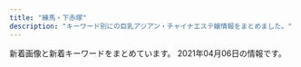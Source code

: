 ```yaml
---
title: "練馬・下赤塚"
description: "キーワード別にの巨乳アジアン・チャイナエステ嬢情報をまとめました。"
---
```


新着画像と新着キーワードをまとめています。
2021年04月06日の情報です。

<DmmAffiliateIns />
<KeywordTable
  shops={
    [
    {
        "url": "http://www.bishoujo.relaxmens.com/",
        "name": "\u7f8e\u5c11\u5973\u5b66\u5712",
        "station": "\u7df4\u99ac\u99c5\u897f\u53e3",
        "keywords": {},
        "img_links": [
            "http://www.bishoujo.relaxmens.com/photo_news/upimg/69006605d742b90036_2.jpg",
            "http://www.bishoujo.relaxmens.com/images/nav-005.png",
            "http://www.bishoujo.relaxmens.com/images/nav-004.png",
            "http://www.bishoujo.relaxmens.com/images/nav-003.png",
            "http://www.bishoujo.relaxmens.com/files/007.jpg",
            "http://www.bishoujo.relaxmens.com/photo_news/upimg/69006605d742b90036_0.jpg",
            "http://www.bishoujo.relaxmens.com/files/008.jpg",
            "http://www.bishoujo.relaxmens.com/files/006.jpg",
            "http://www.bishoujo.relaxmens.com/images/tel.png",
            "http://www.bishoujo.relaxmens.com/images/osusume01.png",
            "http://www.bishoujo.relaxmens.com/files/004.jpg",
            "http://www.bishoujo.relaxmens.com/images/nav-002.png",
            "http://www.bishoujo.relaxmens.com/images/top003.png",
            "http://www.bishoujo.relaxmens.com/images/nav-001.png",
            "http://www.bishoujo.relaxmens.com/images/nav-006.png",
            "http://www.bishoujo.relaxmens.com/images/top02-left.png",
            "http://www.bishoujo.relaxmens.com/images/top01.png",
            "http://www.bishoujo.relaxmens.com/photo_news/upimg/69006605d742b90036_1.jpg"
        ]
    },
    {
        "keywords": {},
        "station": "\u4e0b\u8d64\u585a\u99c5\u5317\u53e3",
        "name": "\u9577\u4e45*\u3061\u3087\u3046\u304d\u3085\u3046",
        "img_links": [
            "http://c-sakura.work/img/yuyu1.jpg",
            "http://c-sakura.work/images/sisu.png",
            "http://c-sakura.work/img/ami1.jpg",
            "http://c-sakura.work/images/info.png",
            "http://c-sakura.work/images/1.jpg",
            "http://c-sakura.work/img/yuri1.jpg",
            "http://c-sakura.work/images/mobile.jpg",
            "http://c-sakura.work/images/news.png",
            "http://c-sakura.work/images/staff_t.jpg",
            "http://c-sakura.work/images/interior_t.jpg",
            "http://c-sakura.work/images/int1.png",
            "http://c-sakura.work/images/2.jpg",
            "http://c-sakura.work/images/3.jpg",
            "http://c-sakura.work/images/head.jpg",
            "http://c-sakura.work/images/sys1.png",
            "http://c-sakura.work/images/tel.jpg",
            "http://c-sakura.work/images/int2.png"
        ],
        "url": "http://c-sakura.work/"
    },
    {
        "img_links": [
            "http://www.es-yas.click/images/int1.png",
            "http://www.es-yas.click/images/sys1.png",
            "http://www.es-yas.click/images/int2.png",
            "http://www.es-yas.click/images/3.jpg",
            "http://www.es-yas.click/images/tel.jpg",
            "http://www.es-yas.click/images/head.jpg",
            "http://www.es-yas.click/images/news.jpg",
            "http://www.es-yas.click/images/mobile.jpg",
            "http://www.es-yas.click/images/1.jpg",
            "http://www.es-yas.click/images/ac1.png",
            "http://www.es-yas.click/img/mari1.jpg",
            "http://www.es-yas.click/img/riri1.jpg",
            "http://www.es-yas.click/images/staff_t.jpg",
            "http://www.es-yas.click/images/interior_t.jpg",
            "http://www.es-yas.click/images/info.png",
            "http://www.es-yas.click/img/sayuri1.jpg",
            "http://www.es-yas.click/images/2.jpg",
            "http://www.es-yas.click/images/sys2.png",
            "http://www.es-yas.click/images/s1.png",
            "http://www.es-yas.click/images/newface.png",
            "http://www.es-yas.click/images/sirase.jpg"
        ],
        "station": "\u4e2d\u6751\u6a4b\u99c5\u5357\u53e3",
        "name": "\u30b9\u30a6\u30a3\u30fc\u30c8",
        "url": "http://www.es-yas.click/",
        "keywords": {}
    },
    {
        "station": "\u77f3\u795e\u4e95\u516c\u5712\u99c5\u5357\u53e3",
        "url": "http://aroma-p.info/",
        "name": "AROMA PLAZA \u30a2\u30ed\u30de\u30d7\u30e9\u30b6",
        "keywords": {},
        "img_links": []
    },
    {
        "station": "\u6210\u5897\u99c54\u756a\u51fa\u53e3",
        "img_links": [
            "http://www.akai-hana.esjp.info/img/info/r2.jpg",
            "http://www.akai-hana.esjp.info/img/imasia_7981159_M.jpg",
            "http://www.akai-hana.esjp.info/img/pixta_5458114_M.jpg",
            "http://www.akai-hana.esjp.info/img/info/r7.jpg",
            "http://www.akai-hana.esjp.info/img/ttl_info.png",
            "http://www.akai-hana.esjp.info/files/005.jpg",
            "http://www.akai-hana.esjp.info/img/info/r5.jpg",
            "http://www.akai-hana.esjp.info/img/info/r1.jpg",
            "http://www.akai-hana.esjp.info/img/tel.png",
            "http://www.akai-hana.esjp.info/files/004.jpg",
            "http://www.akai-hana.esjp.info/files/002.jpg",
            "http://www.akai-hana.esjp.info/img/pickup.jpg",
            "http://www.akai-hana.esjp.info/img/ttl_news.png",
            "http://www.akai-hana.esjp.info/img/pixta_5216568_M.jpg",
            "http://www.akai-hana.esjp.info/files/003.jpg",
            "http://www.akai-hana.esjp.info/files/007.jpg",
            "http://www.akai-hana.esjp.info/img/info/r9.jpg",
            "http://www.akai-hana.esjp.info/img/info.jpg",
            "http://www.akai-hana.esjp.info/img/info/r3.jpg",
            "http://www.akai-hana.esjp.info/img/slider/2.jpg",
            "http://www.akai-hana.esjp.info/img/btn_blog.jpg",
            "http://www.akai-hana.esjp.info/img/info/r6.jpg",
            "http://www.akai-hana.esjp.info/files/001.jpg",
            "http://www.akai-hana.esjp.info/img/info/r8.jpg",
            "http://www.akai-hana.esjp.info/files/006.jpg",
            "http://www.akai-hana.esjp.info/img/goback.jpg",
            "http://www.akai-hana.esjp.info/img/btn_side_mobile.jpg",
            "http://www.akai-hana.esjp.info/img/slider/1.jpg",
            "http://www.akai-hana.esjp.info/img/info/r4.jpg"
        ],
        "keywords": {
            "88": 4,
            "82": 2,
            "C": 19,
            "D": 10,
            "87": 6,
            "85": 2
        },
        "url": "http://www.akai-hana.esjp.info/",
        "name": "\u8d64\u3044\u82b1"
    },
    {
        "url": "https://salasa.tokyo/",
        "img_links": [],
        "station": "\u7df4\u99ac\u99c5\u897f\u53e3",
        "name": "\u3064\u307c\u307f",
        "keywords": {}
    },
    {
        "img_links": [
            "http://www.relaxes.info/up/uploads/20180315212810me.jpg",
            "http://www.relaxes.info/images/t1.png",
            "http://www.relaxes.info/images/price.jpg",
            "http://www.relaxes.info/images/s1.png",
            "http://www.relaxes.info/images/header_bg.png",
            "http://www.relaxes.info/images/ttl_qj.png",
            "http://www.relaxes.info/up/uploads/20210313172020j.jpg",
            "http://www.relaxes.info/images/rec.png",
            "http://www.relaxes.info/images/t2.png",
            "http://www.relaxes.info/images/info.jpg",
            "http://www.relaxes.info/images/ttl_price.png",
            "http://www.relaxes.info/up/uploads/2017071800271212.jpg",
            "http://www.relaxes.info/images/ttl_staff.png"
        ],
        "name": "\u8776",
        "station": "\u4e0a\u677f\u6a4b\u99c5\u5317\u53e3",
        "url": "http://www.relaxes.info/",
        "keywords": {}
    },
    {
        "url": "http://nymphe-est.biz/",
        "keywords": {
            "D": 2,
            "E": 1
        },
        "img_links": [
            "http://nymphe-est.biz/images/tit6.jpg",
            "http://nymphe-est.biz/images/accl.jpg",
            "http://nymphe-est.biz/images/tm.jpg",
            "http://nymphe-est.biz/images/tit5.jpg",
            "http://nymphe-est.biz/images/cg01.jpg",
            "http://nymphe-est.biz/images/tit2.jpg",
            "http://nymphe-est.biz/images/m6.png",
            "http://nymphe-est.biz/images/fla.jpg",
            "http://nymphe-est.biz/images/bul.jpg",
            "http://nymphe-est.biz/images/stal.jpg",
            "http://nymphe-est.biz/images/m2.png",
            "http://nymphe-est.biz/images/m5.png",
            "http://nymphe-est.biz/images/m1.png",
            "http://nymphe-est.biz/images/tit3.jpg",
            "http://nymphe-est.biz/images/no.png",
            "http://nymphe-est.biz/images/cg02.jpg",
            "http://nymphe-est.biz/images/spt.png",
            "http://nymphe-est.biz/images/m3.png",
            "http://nymphe-est.biz/images/tit4.jpg",
            "http://nymphe-est.biz/images/cg03.jpg",
            "http://nymphe-est.biz/images/bur.jpg",
            "http://nymphe-est.biz/images/m4.png",
            "http://nymphe-est.biz/images/stat.jpg",
            "http://nymphe-est.biz/images/top.png"
        ],
        "name": "\u59eb\u306e\u3086\u3073\u3055\u304d",
        "station": "\u6771\u6b66\u7df4\u99ac\u99c5\u5317\u53e3"
    },
    {
        "keywords": {},
        "station": "\u7df4\u99ac\u99c5\u897f\u53e3",
        "url": "http://sh-dafei.work/",
        "name": "\u5927\u5983",
        "img_links": [
            "http://sh-dafei.work/uploads/210326/1-210326140613257.jpg",
            "http://sh-dafei.work/templets/default/pc/picture/s_pick.png",
            "http://sh-dafei.work/uploads/allimg/180612/1-1P612160305350.jpg",
            "http://sh-dafei.work/uploads/190924/1-1Z924151334121.jpg",
            "http://sh-dafei.work/uploads/210219/1-210219105500300.jpg",
            "http://sh-dafei.work/uploads/201113/1-20111314213cQ.jpg",
            "http://sh-dafei.work/uploads/181207/1-1Q20G40K63R.jpg",
            "http://sh-dafei.work/templets/default/pc/picture/end1.jpg",
            "http://sh-dafei.work/uploads/190130/1-1Z130162635508.jpg",
            "http://sh-dafei.work/templets/default/pc/picture/face.png",
            "http://sh-dafei.work/templets/default/pc/picture/s_staff.png",
            "http://sh-dafei.work/uploads/190329/1-1Z329151011c7.jpg",
            "http://sh-dafei.work/uploads/190809/1-1ZP9125I01S.jpg",
            "http://sh-dafei.work/uploads/181214/1-1Q214154222511.jpg",
            "http://sh-dafei.work/uploads/180612/1-1P612160029349.jpg",
            "http://sh-dafei.work/uploads/171031/1-1G0311G505933.jpg",
            "http://sh-dafei.work/uploads/191115/1-191115132040J2.jpg",
            "http://sh-dafei.work/uploads/171031/1-1G0311G531445.jpg",
            "http://sh-dafei.work/uploads/180227/1-1P22G40S5448.jpg",
            "http://sh-dafei.work/templets/default/pc/picture/s_news.png",
            "http://sh-dafei.work/uploads/181206/1-1Q2061253211D.jpg",
            "http://sh-dafei.work/uploads/171031/1-1G0311G556445.jpg",
            "http://sh-dafei.work/uploads/171031/1-1G0311G344914.jpg",
            "http://sh-dafei.work/uploads/201002/1-201002144Z11V.jpg",
            "http://sh-dafei.work/uploads/181206/1-1Q2061250494E.jpg",
            "http://sh-dafei.work/templets/default/pc/picture/staffs.png",
            "http://sh-dafei.work/uploads/181206/1-1Q206125154224.jpg",
            "http://sh-dafei.work/uploads/190301/1-1Z30116320A41.jpg",
            "http://sh-dafei.work/uploads/200117/1-20011G614144B.jpg",
            "http://sh-dafei.work/uploads/181206/1-1Q2061249563O.jpg",
            "http://sh-dafei.work/uploads/200612/1-200612154534W8.jpg",
            "http://sh-dafei.work/uploads/181207/1-1Q20G35320X0.png",
            "http://sh-dafei.work/uploads/171031/1-1G0311G4095M.jpg",
            "http://sh-dafei.work/uploads/180612/1-1P6121601061c.jpg"
        ]
    },
    {
        "img_links": [],
        "url": "http://evergrace.tyo.cm/",
        "keywords": {},
        "station": "\u6210\u5897\u99c5",
        "name": "\u30b8\u30e3\u30b9\u30df\u30f3"
    },
    {
        "img_links": [
            "http://c-ikoi.work/images/int2.png",
            "http://c-ikoi.work/images/sys3.png",
            "http://c-ikoi.work/images/mobile.jpg",
            "http://c-ikoi.work/img/yuki1.jpg",
            "http://c-ikoi.work/images/int1.png",
            "http://c-ikoi.work/img/rina1.jpg",
            "http://c-ikoi.work/images/2.jpg",
            "http://c-ikoi.work/images/rec1.png",
            "http://c-ikoi.work/images/concept.jpg",
            "http://c-ikoi.work/images/line.png",
            "http://c-ikoi.work/images/int3.png",
            "http://c-ikoi.work/images/news.jpg",
            "http://c-ikoi.work/images/sys1.jpg",
            "http://c-ikoi.work/img/aoi1.jpg",
            "http://c-ikoi.work/images/sys2.jpg",
            "http://c-ikoi.work/images/3.jpg",
            "http://c-ikoi.work/images/rec2.png",
            "http://c-ikoi.work/images/staff_t.jpg",
            "http://c-ikoi.work/images/interior_t.jpg",
            "http://c-ikoi.work/images/head.jpg",
            "http://c-ikoi.work/images/4.jpg",
            "http://c-ikoi.work/images/tel.jpg",
            "http://c-ikoi.work/img/moe1.jpg",
            "http://c-ikoi.work/images/1.jpg"
        ],
        "keywords": {},
        "name": "\u61a9",
        "station": "\u5927\u5c71\u99c5\u5357\u53e3",
        "url": "http://c-ikoi.work/"
    },
    {
        "img_links": [
            "http://binrou.net/img/s111.jpg",
            "http://binrou.net/i/img/sta109.jpg",
            "http://binrou.net/i/img/sta118.jpg",
            "http://binrou.net/i/img/sta97.jpg",
            "http://binrou.net/img/s114.jpg",
            "http://binrou.net/img/sta117.jpg",
            "http://binrou.net/img/pickup20.jpg",
            "http://binrou.net/img/sta112.jpg",
            "http://binrou.net/i/img/sta100.jpg",
            "http://binrou.net/img/sta116.jpg",
            "http://binrou.net/i/img/sta114.jpg",
            "http://binrou.net/i/img/sta116.jpg",
            "http://binrou.net/i/img/sta108.jpg",
            "http://binrou.net/img/st111.jpg",
            "http://binrou.net/i/img/sta89.jpg",
            "http://binrou.net/img/botton.jpg",
            "http://binrou.net/img/st109.jpg",
            "http://binrou.net/i/img/sta88.jpg",
            "http://binrou.net/img/s117.jpg",
            "http://binrou.net/img/st118.jpg",
            "http://binrou.net/i/img/r2.jpg",
            "http://binrou.net/img/s116.jpg",
            "http://binrou.net/i/img/r1.jpg",
            "http://binrou.net/img/s115.jpg",
            "http://binrou.net/img/s119.jpg",
            "http://binrou.net/i/img/sta104.jpg",
            "http://binrou.net/img/st115.jpg",
            "http://binrou.net/i/img/sta119.jpg",
            "http://binrou.net/i/img/sta105.jpg",
            "http://binrou.net/i/img/sta98.jpg",
            "http://binrou.net/img/sta109.jpg",
            "http://binrou.net/img/st116.jpg",
            "http://binrou.net/img/sta119.jpg",
            "http://binrou.net/img/acc.jpg",
            "http://binrou.net/i/img/r3.jpg",
            "http://binrou.net/img/sta115.jpg",
            "http://binrou.net/i/img/sta111.jpg",
            "http://binrou.net/i/img/sta80.jpg",
            "http://binrou.net/img/st119.jpg",
            "http://binrou.net/i/img/sta92.jpg",
            "http://binrou.net/img/st112.jpg",
            "http://binrou.net/i/img/sta94.jpg",
            "http://binrou.net/i/img/sta115.jpg",
            "http://binrou.net/img/mo.png",
            "http://binrou.net/img/fla.jpg",
            "http://binrou.net/i/img/st118.jpg",
            "http://binrou.net/i/img/sta117.jpg",
            "http://binrou.net/i/img/r4.jpg",
            "http://binrou.net/i/img/sta112.jpg",
            "http://binrou.net/img/sta111.jpg",
            "http://binrou.net/img/s118.jpg",
            "http://binrou.net/img/sta118.jpg",
            "http://binrou.net/img/sta114.jpg",
            "http://binrou.net/i/img/acc.jpg",
            "http://binrou.net/img/s112.jpg",
            "http://binrou.net/img/st114.jpg",
            "http://binrou.net/img/st117.jpg"
        ],
        "station": "\u7df4\u99ac\u99c5\u897f\u53e3",
        "keywords": {
            "86": 4,
            "D": 2,
            "87": 4,
            "88": 1,
            "C": 17,
            "E": 6,
            "89": 1,
            "F": 1
        },
        "name": "\u30ad\u30e9\u30ad\u30e9",
        "url": "http://binrou.net/"
    },
    {
        "url": "http://oasis.akasuri.xyz/",
        "station": "\u6210\u5897\u99c5\u5357\u53e3",
        "name": "\u30aa\u30a2\u30b7\u30b9",
        "keywords": {},
        "img_links": [
            "http://oasis.akasuri.xyz/staff/s2.jpg",
            "http://oasis.akasuri.xyz/images/fotter.png",
            "http://oasis.akasuri.xyz/images/bar-photo.png",
            "http://oasis.akasuri.xyz/staff/s1.jpg",
            "http://oasis.akasuri.xyz/staff/s3.jpg",
            "http://oasis.akasuri.xyz/images/bar-staff.png",
            "http://oasis.akasuri.xyz/images/c-staff.png",
            "http://oasis.akasuri.xyz/images/c-photo.png",
            "http://oasis.akasuri.xyz/images/c-top.png",
            "http://oasis.akasuri.xyz/images/b-tel.png"
        ]
    },
    {
        "station": "\u7df4\u99ac\u99c5\u897f\u53e3",
        "keywords": {
            "90": 3,
            "89": 1,
            "88": 2
        },
        "name": "\u7df4\u99ac\u306e\u5929\u4f7f",
        "img_links": [
            "http://ginzaangel.esnavi.work/int1.png",
            "http://ginzaangel.esnavi.work/head.jpg",
            "http://ginzaangel.esnavi.work/s1.png",
            "http://ginzaangel.esnavi.work/2/uploadimg/1615988408.jpeg",
            "http://ginzaangel.esnavi.work/sys1.jpg",
            "http://ginzaangel.esnavi.work/sys2.jpg",
            "http://ginzaangel.esnavi.work/2/uploadimg/1595657062.jpeg",
            "http://ginzaangel.esnavi.work/2/uploadimg/1601829474.jpeg",
            "http://ginzaangel.esnavi.work/2/uploadimg/1615989115.jpeg",
            "http://ginzaangel.esnavi.work/2/uploadimg/1615989033.jpeg",
            "http://ginzaangel.esnavi.work/staff_t.jpg",
            "http://ginzaangel.esnavi.work/2/uploadimg/1615988934.jpeg",
            "http://ginzaangel.esnavi.work/news.jpg"
        ],
        "url": "http://ginzaangel.esnavi.work/"
    },
    {
        "station": "\u6c5f\u53e4\u7530\u99c5\u5357\u53e3",
        "url": "http://rose.este.work/",
        "name": "\u512a\u30fb\u7f8e",
        "img_links": [
            "http://rose.este.work/resize_250.png",
            "http://rose.este.work/r1.jpg",
            "http://rose.este.work/sys1.png",
            "http://rose.este.work/r3.jpg",
            "http://rose.este.work/resize_1500-450.jpg",
            "http://rose.este.work/index-24.htm.jpg",
            "http://rose.este.work/index-1.htm.jpg",
            "http://rose.este.work/r4.jpg",
            "http://rose.este.work/unnamed.png",
            "http://rose.este.work/r5.jpg",
            "http://rose.este.work/re.jpg",
            "http://rose.este.work/totop.png",
            "http://rose.este.work/index-26.htm.jpg",
            "http://rose.este.work/index-25.htm.jpg"
        ],
        "keywords": {}
    },
    {
        "url": "http://tenpo2.iest.info/",
        "station": "\u4e0a\u677f\u6a4b\u99c5\u5317\u53e3",
        "img_links": [],
        "name": "\u6e29",
        "keywords": {}
    },
    {
        "name": "\u3046\u3089\u3089",
        "keywords": {},
        "station": "\u7df4\u99ac\u99c5\u5317\u53e3",
        "img_links": [
            "http://es-nerima.biz/wp-content/themes/template-salon2/images/magazine.jpg",
            "http://es-nerima.biz/wp-content/themes/template-salon2/images/slider1.jpg",
            "http://es-nerima.biz/wp-content/themes/template-salon2/images/news-ttl.png",
            "http://es-nerima.biz/wp-content/uploads/2016/10/g3-250x330.jpg",
            "http://es-nerima.biz/wp-content/themes/template-salon2/images/newface-ttl.png",
            "http://es-nerima.biz/wp-content/themes/template-salon2/images/tel.png",
            "http://es-nerima.biz/wp-content/uploads/2016/10/girl-1-250x330.jpg",
            "http://es-nerima.biz/wp-content/uploads/2016/10/mika-250x330.jpg",
            "http://es-nerima.biz/wp-content/themes/template-salon2/images/gallery-ttl.png",
            "http://es-nerima.biz/wp-content/uploads/2016/10/gallery7.jpg",
            "http://es-nerima.biz/wp-content/uploads/2016/10/g5-250x330.jpg",
            "http://es-nerima.biz/wp-content/uploads/2016/10/camp-bnr.jpg",
            "http://es-nerima.biz/wp-content/uploads/2016/10/mika.jpg",
            "http://es-nerima.biz/wp-content/uploads/2016/10/g1.jpg",
            "http://es-nerima.biz/wp-content/themes/template-salon2/images/massage-de_88_31.jpg",
            "http://es-nerima.biz/wp-content/uploads/2016/10/eri-250x330.jpg",
            "http://es-nerima.biz/wp-content/uploads/2016/10/gallery5.jpg",
            "http://es-nerima.biz/wp-content/uploads/2016/10/gallery8-600x600.jpg",
            "http://es-nerima.biz/wp-content/uploads/2016/10/g4-250x330.jpg",
            "http://es-nerima.biz/wp-content/themes/template-salon2/images/gallery2.jpg",
            "http://es-nerima.biz/wp-content/uploads/2016/10/eri.jpg",
            "http://es-nerima.biz/wp-content/themes/template-salon2/images/camp-bnr.jpg",
            "http://es-nerima.biz/wp-content/uploads/2016/10/gallery8.jpg",
            "http://es-nerima.biz/wp-content/themes/template-salon2/images/pickup-frame.png",
            "http://es-nerima.biz/wp-content/themes/template-salon2/images/gallery4.jpg",
            "http://es-nerima.biz/wp-content/uploads/2016/10/g1-250x330.jpg",
            "http://es-nerima.biz/wp-content/uploads/2016/10/gallery2.jpg",
            "http://es-nerima.biz/wp-content/uploads/2016/10/g5.jpg",
            "http://es-nerima.biz/wp-content/uploads/2016/10/g6.jpg",
            "http://es-nerima.biz/wp-content/uploads/2016/10/gallery6.jpg",
            "http://es-nerima.biz/wp-content/uploads/2016/10/gallery1.jpg",
            "http://es-nerima.biz/wp-content/themes/template-salon2/images/gallery3.jpg",
            "http://cdn.dino-es.com/images/logo/88x31DinoEs.png",
            "http://es-nerima.biz/wp-content/uploads/2016/10/g3.jpg",
            "http://es-nerima.biz/wp-content/themes/template-salon2/images/gallery1.jpg",
            "http://es-nerima.biz/wp-content/uploads/2016/10/g6-250x330.jpg",
            "http://es-nerima.biz/wp-content/uploads/2016/10/gallery3.jpg",
            "http://es-nerima.biz/wp-content/themes/template-salon2/images/pickup-ttl.png",
            "http://es-nerima.biz/wp-content/uploads/2016/10/girl-1.jpg"
        ],
        "url": "http://es-nerima.biz/"
    },
    {
        "keywords": {
            "C": 8
        },
        "name": "ROSE",
        "url": "http://www.nerima-rose.com/",
        "station": "\u7df4\u99ac\u99c5\u5357\u53e3",
        "img_links": [
            "http://www.nerima-rose.com/images/aroma/r3.jpg",
            "http://www.nerima-rose.com/images/index-rosa_09.jpg",
            "http://www.nerima-rose.com/images/rosa-pindao_09.jpg",
            "http://www.nerima-rose.com/images/staff/17/2/ena.jpg",
            "http://www.nerima-rose.com/images/nav/nav-acc.jpg",
            "http://www.nerima-rose.com/images/staff/17/2/nana.png",
            "http://www.nerima-rose.com/images/shop/11.jpg",
            "http://www.nerima-rose.com/images/nav/nav-rec.jpg",
            "http://www.nerima-rose.com/images/index-rosa_02.jpg",
            "http://www.nerima-rose.com/images/index-rosa_04.jpg",
            "http://www.nerima-rose.com/images/rosa-sys_09a.jpg",
            "http://www.nerima-rose.com/images/sys3.jpg",
            "http://www.nerima-rose.com/images/staff/16/misaki2.jpg",
            "http://www.nerima-rose.com/images/staff/17/riri.jpg",
            "http://www.nerima-rose.com/images/images/sys2018_03.jpg",
            "http://www.nerima-rose.com/images/aroma/r2.jpg",
            "http://www.nerima-rose.com/images/staff/16/aya2.jpg",
            "http://www.nerima-rose.com/images/aroma/r1.jpg",
            "http://www.nerima-rose.com/images/staff/17/2/kina.jpg",
            "http://www.nerima-rose.com/images/rosa-sys_04.jpg",
            "http://www.nerima-rose.com/images/staff/16/kaori2.jpg",
            "http://www.nerima-rose.com/images/rosa-pindao_07.jpg",
            "http://www.nerima-rose.com/images/shop/3/sh1.jpg",
            "http://www.nerima-rose.com/images/images/sys2018_06.jpg",
            "http://www.nerima-rose.com/images/shop/4/s1.jpg",
            "http://www.nerima-rose.com/cgi-bin/topics/img/16-1.jpg",
            "http://www.nerima-rose.com/images/shop/h1.jpg"
        ]
    },
    {
        "url": "http://www.e-rakuraku.info/",
        "img_links": [
            "http://www.e-rakuraku.info/images/g1.jpg",
            "http://www.e-rakuraku.info/images/g2.jpg",
            "http://www.e-rakuraku.info/images/top.jpg",
            "http://www.e-rakuraku.info/images/newt.png",
            "http://www.e-rakuraku.info/images/s2.png",
            "http://www.e-rakuraku.info/images/g3.jpg",
            "http://www.e-rakuraku.info/images/sr.png",
            "http://www.e-rakuraku.info/images/nei_03.jpg",
            "http://www.e-rakuraku.info/images/tite-gallery.png",
            "http://www.e-rakuraku.info/images/g4.jpg",
            "http://www.e-rakuraku.info/images/s1.png",
            "http://www.e-rakuraku.info/images/g5.jpg",
            "http://www.e-rakuraku.info/images/mobile.png",
            "http://www.e-rakuraku.info/images/tel.png",
            "http://www.e-rakuraku.info/images/g0.jpg",
            "http://www.e-rakuraku.info/images/tite-staff.png",
            "http://www.e-rakuraku.info/images/newfacet.png",
            "http://www.e-rakuraku.info/images/huiyuan.png"
        ],
        "keywords": {
            "C": 13
        },
        "name": "\u697d\u697d",
        "station": "\u4e2d\u6751\u6a4b\u99c5"
    },
    {
        "station": "\u7df4\u99ac\u99c5\u897f\u53e3",
        "img_links": [
            "http://www.seoul.esjp.info/files/007.jpg",
            "http://www.seoul.esjp.info/img/change-001.png",
            "http://www.seoul.esjp.info/files/010.jpg",
            "http://www.seoul.esjp.info/img/nav-001.png",
            "http://www.seoul.esjp.info/files/004.jpg",
            "http://www.seoul.esjp.info/img/nav-005.png",
            "http://www.seoul.esjp.info/img/recuit.png",
            "http://www.seoul.esjp.info/files/013.jpg",
            "http://www.seoul.esjp.info/files/003.jpg",
            "http://www.seoul.esjp.info/files/015.jpg",
            "http://www.seoul.esjp.info/img/nav-002.png",
            "http://www.seoul.esjp.info/files/008.jpg",
            "http://www.seoul.esjp.info/img/change-005.png",
            "http://www.seoul.esjp.info/img/main-top01.png",
            "http://www.seoul.esjp.info/img/change-003.png",
            "http://www.seoul.esjp.info/img/nav-004.png",
            "http://www.seoul.esjp.info/files/006.jpg",
            "http://www.seoul.esjp.info/files/001.jpg",
            "http://www.seoul.esjp.info/img/change-002.png",
            "http://www.seoul.esjp.info/img/change-006.png",
            "http://www.seoul.esjp.info/files/005.jpg",
            "http://www.seoul.esjp.info/files/012.jpg",
            "http://www.seoul.esjp.info/img/head.png",
            "http://www.seoul.esjp.info/img/nav-003.png",
            "http://www.seoul.esjp.info/img/change-004.png",
            "http://www.seoul.esjp.info/img/nav-006.png",
            "http://www.seoul.esjp.info/img/foot.png",
            "http://www.seoul.esjp.info/img/main-top03.png",
            "http://www.seoul.esjp.info/files/011.jpg"
        ],
        "keywords": {
            "87": 1,
            "D": 4,
            "86": 3
        },
        "url": "http://www.seoul.esjp.info/",
        "name": "\u7652\u3057\u306e\u90e8\u5c4b"
    },
    {
        "url": "http://ponfu-massage.work/",
        "keywords": {
            "E": 2,
            "C": 22,
            "D": 9,
            "88": 4,
            "87": 5,
            "86": 1,
            "85": 2,
            "F": 2,
            "84": 1,
            "89": 1
        },
        "name": "\u30dd\u30f3\u30d5\u30fc",
        "station": "\u7df4\u99ac\u99c5\u897f\u53e3",
        "img_links": [
            "http://ponfu-massage.work/i/img/sta47.jpg",
            "http://ponfu-massage.work/img/sta45.jpg",
            "http://ponfu-massage.work/img/st28.jpg",
            "http://ponfu-massage.work/img/st43.jpg",
            "http://ponfu-massage.work/img/s42.jpg",
            "http://ponfu-massage.work/i/img/sta42.jpg",
            "http://ponfu-massage.work/i/img/st45.jpg",
            "http://ponfu-massage.work/img/sta47.jpg",
            "http://ponfu-massage.work/img/acc3.jpg",
            "http://ponfu-massage.work/img/s41.jpg",
            "http://ponfu-massage.work/img/sta42.jpg",
            "http://ponfu-massage.work/i/img/sta28.jpg",
            "http://ponfu-massage.work/img/st39.jpg",
            "http://ponfu-massage.work/i/img/sta46.jpg",
            "http://ponfu-massage.work/img/s43.jpg",
            "http://ponfu-massage.work/i/img/sta38.jpg",
            "http://ponfu-massage.work/img/s46.jpg",
            "http://ponfu-massage.work/img/sta44.jpg",
            "http://ponfu-massage.work/img/st18.jpg",
            "http://ponfu-massage.work/i/img/sta30.jpg",
            "http://ponfu-massage.work/img/s30.jpg",
            "http://ponfu-massage.work/img/s44.jpg",
            "http://ponfu-massage.work/img/acc2.jpg",
            "http://ponfu-massage.work/img/sta46.jpg",
            "http://ponfu-massage.work/i/img/r2.jpg",
            "http://ponfu-massage.work/i/img/r1.jpg",
            "http://ponfu-massage.work/img/sta35.jpg",
            "http://ponfu-massage.work/img/st46.jpg",
            "http://ponfu-massage.work/img/s38.jpg",
            "http://ponfu-massage.work/i/img/sta41.jpg",
            "http://ponfu-massage.work/img/sta28.jpg",
            "http://ponfu-massage.work/img/acc10.jpg",
            "http://ponfu-massage.work/img/st47.jpg",
            "http://ponfu-massage.work/img/s45.jpg",
            "http://ponfu-massage.work/img/s39.jpg",
            "http://ponfu-massage.work/img/acc6.jpg",
            "http://ponfu-massage.work/img/sta39.jpg",
            "http://ponfu-massage.work/img/st45.jpg",
            "http://ponfu-massage.work/img/sta38.jpg",
            "http://ponfu-massage.work/img/st42.jpg",
            "http://ponfu-massage.work/i/img/sta44.jpg",
            "http://ponfu-massage.work/img/st44.jpg",
            "http://ponfu-massage.work/img/acc1.jpg",
            "http://ponfu-massage.work/i/img/r3.jpg",
            "http://ponfu-massage.work/i/img/sta24.jpg",
            "http://ponfu-massage.work/i/img/sta45.jpg",
            "http://ponfu-massage.work/img/st35.jpg",
            "http://ponfu-massage.work/img/st38.jpg",
            "http://ponfu-massage.work/img/st30.jpg",
            "http://ponfu-massage.work/img/acc7.jpg",
            "http://ponfu-massage.work/i/img/sta43.jpg",
            "http://ponfu-massage.work/img/st41.jpg",
            "http://ponfu-massage.work/img/acc4.jpg",
            "http://ponfu-massage.work/img/acc9.jpg",
            "http://ponfu-massage.work/i/img/r4.jpg",
            "http://ponfu-massage.work/img/campian.jpg",
            "http://ponfu-massage.work/img/s47.jpg",
            "http://ponfu-massage.work/img/acc5.jpg",
            "http://ponfu-massage.work/img/sta30.jpg",
            "http://ponfu-massage.work/img/acc8.jpg",
            "http://ponfu-massage.work/img/botton.jpg",
            "http://ponfu-massage.work/img/sta41.jpg",
            "http://ponfu-massage.work/img/sta43.jpg",
            "http://ponfu-massage.work/i/img/sta39.jpg"
        ]
    },
    {
        "station": "\u7df4\u99ac\u99c5\u5357\u53e3",
        "url": "http://himawari.est-u.com/",
        "img_links": [
            "http://himawari.est-u.com/images/index_02.jpg",
            "http://himawari.est-u.com/staff/yuki.jpg",
            "http://himawari.est-u.com/images/therpist.jpg",
            "http://himawari.est-u.com/staff/umi.jpg",
            "http://himawari.est-u.com/staff/asuka.jpg",
            "http://himawari.est-u.com/staff/izumi.jpg",
            "http://himawari.est-u.com/images/index_04.jpg",
            "http://himawari.est-u.com/images/index2_08.jpg",
            "http://himawari.est-u.com/staff/aiko.jpg",
            "http://himawari.est-u.com/images/down.jpg",
            "http://himawari.est-u.com/images/a2.jpg",
            "http://himawari.est-u.com/images/a1.jpg",
            "http://himawari.est-u.com/images/index_08.jpg",
            "http://himawari.est-u.com/staff/nami.jpg",
            "http://himawari.est-u.com/staff/sakura.jpg",
            "http://himawari.est-u.com/images/index_10.jpg"
        ],
        "name": "\u3072\u307e\u308f\u308a",
        "keywords": {
            "C": 7
        }
    },
    {
        "img_links": [
            "http://siesta.ests.jp/images/acc1.jpg",
            "http://siesta.ests.jp/photos/sites/39/2021/01/2021011116333298.jpg",
            "http://siesta.ests.jp/images/acc4.jpg",
            "http://siesta.ests.jp/images/top.png",
            "http://siesta.ests.jp/images/s-staff.jpg",
            "http://siesta.ests.jp/images/pick.jpg",
            "http://siesta.ests.jp/images/mobile1.jpg",
            "http://siesta.ests.jp/images/mobile.jpg",
            "http://siesta.ests.jp/images/acc2.jpg",
            "http://siesta.ests.jp/images/news.jpg",
            "http://siesta.ests.jp/images/info.jpg",
            "http://siesta.ests.jp/images/s-recriut.jpg",
            "http://siesta.ests.jp/images/acc3.jpg",
            "http://siesta.ests.jp/photos/sites/39/2021/01/2021011116333493.jpg",
            "http://siesta.ests.jp/photos/sites/39/2021/01/2021011116333321.jpg"
        ],
        "name": "\u30b7\u30a8\u30b9\u30bf",
        "keywords": {
            "D": 12,
            "88": 4,
            "85": 8
        },
        "station": "\u5927\u6cc9\u5b66\u5712\u99c5\u5317\u53e3",
        "url": "http://siesta.ests.jp/"
    },
    {
        "url": "http://pakira-massage.work/",
        "img_links": [
            "http://pakira-massage.work/img/s1.jpg",
            "http://pakira-massage.work/img/mobile-1.png",
            "http://pakira-massage.work/i/img/sta2.jpg",
            "http://pakira-massage.work/img/botton.jpg",
            "http://pakira-massage.work/i/img/r1.jpg",
            "http://pakira-massage.work/i/img/r6.jpg",
            "http://pakira-massage.work/img/s2.jpg",
            "http://pakira-massage.work/img/head.jpg",
            "http://pakira-massage.work/i/img/r5.jpg",
            "http://pakira-massage.work/img/sta1.jpg",
            "http://pakira-massage.work/img/st1.jpg",
            "http://pakira-massage.work/img/sta2.jpg",
            "http://pakira-massage.work/i/img/r4.jpg",
            "http://pakira-massage.work/i/img/sta1.jpg",
            "http://pakira-massage.work/img/nos.jpg",
            "http://pakira-massage.work/i/img/r3.jpg",
            "http://pakira-massage.work/img/st2.jpg",
            "http://pakira-massage.work/img/campian.jpg",
            "http://pakira-massage.work/i/img/st1.jpg",
            "http://pakira-massage.work/i/img/r2.jpg"
        ],
        "station": "\u8981\u753a\u99c55\u756a\u51fa\u53e3",
        "keywords": {
            "E": 1,
            "85": 2,
            "C": 11,
            "87": 1
        },
        "name": "\u30d1\u30ad\u30e9"
    },
    {
        "url": "http://www.sugatabi.mesthe.com/",
        "keywords": {
            "85": 1,
            "86": 3,
            "C": 2,
            "87": 4,
            "D": 7,
            "84": 1
        },
        "station": "\u3068\u304d\u308f\u53f0\u99c5\u5357\u53e3",
        "img_links": [
            "http://www.sugatabi.mesthe.com/files/003.jpg",
            "http://www.sugatabi.mesthe.com/files/006-02.jpg",
            "http://www.sugatabi.mesthe.com/files/004-02.jpg",
            "http://www.sugatabi.mesthe.com/files/010-02.jpg",
            "http://www.sugatabi.mesthe.com/images/girl-z1.jpg",
            "http://www.sugatabi.mesthe.com/files/001-02.jpg",
            "http://www.sugatabi.mesthe.com/files/002.jpg",
            "http://www.sugatabi.mesthe.com/files/008.jpg",
            "http://www.sugatabi.mesthe.com/images/staff_line.png",
            "http://www.sugatabi.mesthe.com/files/002-02.jpg",
            "http://www.sugatabi.mesthe.com/files/010.jpg",
            "http://www.sugatabi.mesthe.com/images/bj3.png",
            "http://www.sugatabi.mesthe.com/images/shop/shop04.jpg",
            "http://www.sugatabi.mesthe.com/images/top_sche.png",
            "http://www.sugatabi.mesthe.com/images/girl-z2.jpg",
            "http://www.sugatabi.mesthe.com/files/009-02.jpg",
            "http://www.sugatabi.mesthe.com/files/001.jpg",
            "http://www.sugatabi.mesthe.com/images/link_line.png",
            "http://www.sugatabi.mesthe.com/files/005.jpg",
            "http://www.sugatabi.mesthe.com/images/shop/shop03.jpg",
            "http://www.sugatabi.mesthe.com/files/004.jpg",
            "http://www.sugatabi.mesthe.com/files/006.jpg",
            "http://www.sugatabi.mesthe.com/files/008-02.jpg",
            "http://www.sugatabi.mesthe.com/files/005-02.jpg",
            "http://www.sugatabi.mesthe.com/images/top.jpg",
            "http://www.sugatabi.mesthe.com/files/003-02.jpg",
            "http://www.sugatabi.mesthe.com/images/shop/shop01.jpg",
            "http://www.sugatabi.mesthe.com/images/mobile.jpg",
            "http://www.sugatabi.mesthe.com/files/009.jpg",
            "http://www.sugatabi.mesthe.com/images/shop/shop02.jpg"
        ],
        "name": "\u59ff\u7f8e"
    },
    {
        "station": "\u3068\u304d\u308f\u53f0\u99c5\u5357\u53e3",
        "img_links": [
            "http://www.hi-msg.com/dansin/images/s_face.jpg",
            "http://www.hi-msg.com/dansin/images/p-9-1.jpg",
            "http://www.hi-msg.com/dansin/images/p-6.jpg",
            "http://www.hi-msg.com/dansin/images/top1.jpg",
            "http://www.hi-msg.com/dansin/images/p-5.jpg",
            "http://www.hi-msg.com/dansin/images/p-7.jpg",
            "http://www.hi-msg.com/dansin/images/p-5-1.jpg",
            "http://www.hi-msg.com/dansin/images/1.jpg",
            "http://www.hi-msg.com/dansin/images/p-8.jpg",
            "http://www.hi-msg.com/dansin/images/s_info.jpg",
            "http://www.hi-msg.com/dansin/images/p-6-1.jpg",
            "http://www.hi-msg.com/dansin/images/p-9.jpg",
            "http://www.hi-msg.com/dansin/images/p-2-1.jpg",
            "http://www.hi-msg.com/dansin/images/nav.jpg",
            "http://www.hi-msg.com/dansin/images/top.jpg",
            "http://www.hi-msg.com/dansin/images/end1.jpg",
            "http://www.hi-msg.com/dansin/images/s_pick.jpg",
            "http://www.hi-msg.com/dansin/images/s_news.jpg",
            "http://www.hi-msg.com/dansin/images/mobile.jpg",
            "http://www.hi-msg.com/dansin/images/p-2.jpg"
        ],
        "name": "\u6696\u5fc3",
        "keywords": {},
        "url": "http://www.hi-msg.com/dansin/"
    },
    {
        "name": "\u59eb",
        "url": "http://anzu.abnavi.info/",
        "keywords": {},
        "img_links": [],
        "station": "\u6210\u5897\u99c5"
    },
    {
        "keywords": {},
        "station": "\u4e0b\u8d64\u585a\u99c5\u5317\u53e3",
        "name": "\u7d05\u6708",
        "img_links": [
            "http://www.es-kou.link/images/s1.png",
            "http://www.es-kou.link/images/info.png",
            "http://www.es-kou.link/images/2.jpg",
            "http://www.es-kou.link/images/news.jpg",
            "http://www.es-kou.link/img/satomi1.jpg",
            "http://www.es-kou.link/images/sys2.jpg",
            "http://www.es-kou.link/img/mimi1.jpg",
            "http://www.es-kou.link/images/sys1.jpg",
            "http://www.es-kou.link/images/sys3.png",
            "http://www.es-kou.link/images/staff_t.jpg",
            "http://www.es-kou.link/images/b2.jpg",
            "http://www.es-kou.link/images/3.jpg",
            "http://www.es-kou.link/images/interior_t.jpg",
            "http://www.es-kou.link/images/b1.jpg",
            "http://www.es-kou.link/images/mobile.jpg",
            "http://www.es-kou.link/images/int1.png",
            "http://www.es-kou.link/images/1.jpg",
            "http://www.es-kou.link/images/head.jpg",
            "http://www.es-kou.link/img/nana1.jpg",
            "http://www.es-kou.link/images/int2.png"
        ],
        "url": "http://www.es-kou.link/"
    },
    {
        "img_links": [
            "http://momipara.jp/img/link/momi234.jpg",
            "http://lachesis.este88.com/gals/narumi4.jpg",
            "http://lachesis.este88.com/gals/yuno2.jpg",
            "http://lachesis.este88.com/gals/miho3.jpg",
            "http://lachesis.este88.com/images/bg_header3.jpg",
            "https://lachesis.este88.com/gals/tumugi1.jpg",
            "http://lachesis.este88.com/gals/miku2.jpg",
            "http://lachesis.este88.com/gals/minami2.jpg",
            "http://lachesis.este88.com/images/info5.jpg",
            "https://lachesis.este88.com/images/info5.jpg",
            "http://lachesis.este88.com/gals/rinnka3.jpg",
            "http://lachesis.este88.com/gals/narumi3.jpg",
            "http://lachesis.este88.com/gals/aoi3.jpg",
            "https://lachesis.este88.com/gals/aoi1.jpg",
            "https://lachesis.este88.com/gals/mao1.jpg",
            "https://lachesis.este88.com/gals/maria1.jpg",
            "http://lachesis.este88.com/gals/rinnka2.jpg",
            "https://lachesis.este88.com/images/line.jpg",
            "http://lachesis.este88.com/gals/yuno1.jpg",
            "http://lachesis.este88.com/gals/rinnka1.jpg",
            "http://lachesis.este88.com/gals/miku1.jpg",
            "http://lachesis.este88.com/gals/mao2.jpg",
            "http://lachesis.este88.com/gals/mao1.jpg",
            "http://lachesis.este88.com/gals/tumugi1.jpg",
            "https://lachesis.este88.com/images/bg_header.jpg",
            "http://lachesis.este88.com/gals/tumugi2.jpg",
            "http://lachesis.este88.com/gals/miho2.jpg",
            "http://lachesis.este88.com/gals/narumi1.jpg",
            "http://lachesis.este88.com/gals/maria1.jpg",
            "http://lachesis.este88.com/gals/tumugi3.jpg",
            "http://lachesis.este88.com/gals/itika1.jpg",
            "http://lachesis.este88.com/images/bg_header.jpg",
            "https://lachesis.este88.com/gals/miho1.jpg",
            "http://lachesis.este88.com/gals/aoi1.jpg",
            "http://lachesis.este88.com/gals/yuno3.jpg",
            "http://lachesis.este88.com/gals/miku3.jpg",
            "https://lachesis.este88.com/gals/rinnka1.jpg",
            "http://lachesis.este88.com/gals/narumi2.jpg",
            "http://lachesis.este88.com/gals/aoi2.jpg",
            "https://lachesis.este88.com/gals/narumi1.jpg",
            "https://lachesis.este88.com/gals/itika1.jpg",
            "http://lachesis.este88.com/images/sysh3bar.png",
            "http://lachesis.este88.com/gals/minami1.jpg",
            "https://lachesis.este88.com/images/sysh3bar.png",
            "http://lachesis.este88.com/gals/itika2.jpg",
            "http://lachesis.este88.com/gals/miho1.jpg",
            "https://lachesis.este88.com/gals/yuno1.jpg",
            "https://lachesis.este88.com/gals/minami1.jpg",
            "http://lachesis.este88.com/gals/rinnka4.jpg",
            "http://lachesis.este88.com/images/line.jpg",
            "https://lachesis.este88.com/images/bg_header3.jpg",
            "http://lachesis.este88.com/gals/itika3.jpg",
            "https://lachesis.este88.com/gals/miku1.jpg"
        ],
        "station": "\u5927\u6cc9\u5b66\u5712\u99c5",
        "name": "\u30e9\u30b1\u30b7\u30b9\u5927\u6cc9\u5b66\u5712",
        "url": "http://lachesis.este88.com/",
        "keywords": {
            "86": 1,
            "80": 1,
            "83": 2,
            "D": 2,
            "F": 4,
            "C": 4,
            "84": 1,
            "G": 1,
            "91": 3,
            "88": 1,
            "95": 1,
            "93": 1
        }
    },
    {
        "img_links": [
            "http://moonlove.est-u.com/images/index_07.jpg",
            "http://moonlove.est-u.com/images/staff_09.jpg",
            "http://moonlove.est-u.com/staff/nami.jpg",
            "http://moonlove.est-u.com/images/index_05.jpg",
            "http://moonlove.est-u.com/images/s4.jpg",
            "http://moonlove.est-u.com/images/index3_06.jpg",
            "http://moonlove.est-u.com/images/index_13.jpg",
            "http://moonlove.est-u.com/staff/kaori.jpg",
            "http://moonlove.est-u.com/images/index_17.jpg",
            "http://moonlove.est-u.com/staff/ayumi.jpg",
            "http://moonlove.est-u.com/images/s8.jpg",
            "http://moonlove.est-u.com/images/index_10.jpg",
            "http://moonlove.est-u.com/images/index_19.jpg",
            "http://moonlove.est-u.com/images/s6.jpg",
            "http://moonlove.est-u.com/images/s3.jpg",
            "http://moonlove.est-u.com/images/index_14.jpg",
            "http://moonlove.est-u.com/images/index_12.jpg",
            "http://moonlove.est-u.com/staff/sakura.jpg",
            "http://moonlove.est-u.com/images/index_15.jpg",
            "http://moonlove.est-u.com/images/icon_000.jpg",
            "http://moonlove.est-u.com/images/index1_06.jpg",
            "http://moonlove.est-u.com/images/index_04.jpg",
            "http://moonlove.est-u.com/images/index2_06.jpg",
            "http://moonlove.est-u.com/images/s5.jpg",
            "http://moonlove.est-u.com/images/index_16.jpg",
            "http://moonlove.est-u.com/images/index_08.jpg",
            "http://moonlove.est-u.com/images/index_02.jpg",
            "http://moonlove.est-u.com/images/s1.jpg",
            "http://moonlove.est-u.com/staff/miki.jpg"
        ],
        "url": "http://moonlove.est-u.com/",
        "keywords": {
            "C": 7
        },
        "name": "\u6708\u306e\u604b",
        "station": "\u7df4\u99ac\u99c5\u5317\u53e3"
    },
    {
        "img_links": [
            "http://margaret.ests.jp/photos/sites/29/2021/01/2021011511194654.jpg",
            "http://margaret.ests.jp/images/service4.jpg",
            "http://margaret.ests.jp/images/s_news.jpg",
            "http://margaret.ests.jp/images/service1.jpg",
            "http://margaret.ests.jp/photos/sites/29/2020/08/2020080615352994.jpeg",
            "http://margaret.ests.jp/photos/sites/29/2020/04/202004081414540.jpg",
            "http://margaret.ests.jp/images/room1.jpg",
            "http://margaret.ests.jp/images/room4.jpg",
            "http://margaret.ests.jp/photos/sites/29/2020/05/202005281752578.jpg",
            "http://margaret.ests.jp/images/mobile.jpg",
            "http://margaret.ests.jp/photos/sites/29/2020/04/202004102157462.jpeg",
            "http://margaret.ests.jp/images/s_pick.jpg",
            "http://margaret.ests.jp/photos/sites/29/2020/04/2020041014190824.jpg",
            "http://margaret.ests.jp/images/s_service.png",
            "http://margaret.ests.jp/images/room2.jpg",
            "http://margaret.ests.jp/images/room3.jpg",
            "http://margaret.ests.jp/photos/sites/29/2020/06/202006301829174.jpeg",
            "http://margaret.ests.jp/images/s_staff.png",
            "http://margaret.ests.jp/photos/sites/29/2020/08/2020082222274080.jpeg",
            "http://margaret.ests.jp/images/top.jpg",
            "http://margaret.ests.jp/photos/sites/29/2020/04/2020040205541033.jpg",
            "http://margaret.ests.jp/images/info.jpg",
            "http://margaret.ests.jp/photos/sites/29/2020/06/2020062814010219.jpeg",
            "http://margaret.ests.jp/images/service2.jpg",
            "http://margaret.ests.jp/photos/sites/29/2020/03/2020032709162529.jpg",
            "http://margaret.ests.jp/images/service3.jpg"
        ],
        "url": "http://margaret.ests.jp/",
        "name": "\u30de\u30fc\u30ac\u30ec\u30c3\u30c8",
        "keywords": {
            "86": 24,
            "E": 60,
            "D": 72,
            "85": 36,
            "88": 24,
            "87": 12
        },
        "station": "\u685c\u53f0\u99c5\u5317\u53e3"
    }
]
}
/>
<DmmAffiliateScript />
